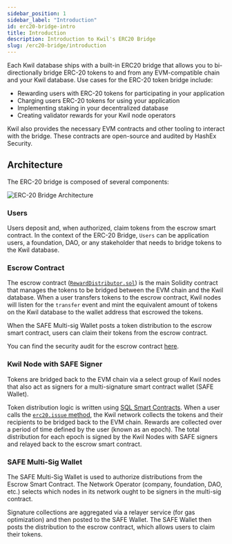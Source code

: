```yaml
---
sidebar_position: 1
sidebar_label: "Introduction"
id: erc20-bridge-intro
title: Introduction
description: Introduction to Kwil's ERC20 Bridge
slug: /erc20-bridge/introduction
---
```


Each Kwil database ships with a built-in ERC20 bridge that allows you to bi-directionally bridge ERC-20 tokens to and from any EVM-compatible chain and your Kwil database. Use cases for the ERC-20 token bridge include:

- Rewarding users with ERC-20 tokens for participating in your application
- Charging users ERC-20 tokens for using your application
- Implementing staking in your decentralized database
- Creating validator rewards for your Kwil node operators

Kwil also provides the necessary EVM contracts and other tooling to interact with the bridge. These contracts are open-source and audited by HashEx Security.

## Architecture

The ERC-20 bridge is composed of several components:

<div style={{ display: "flex", justifyContent: "center" }}>
    <img src={require('../../static/img/bridge-arch.png').default} alt="ERC-20 Bridge Architecture" />
</div>

### Users

Users deposit and, when authorized, claim tokens from the escrow smart contract. In the context of the ERC-20 Bridge, `Users` can be application users, a foundation, DAO, or any stakeholder that needs to bridge tokens to the Kwil database.

### Escrow Contract

The escrow contract ([`RewardDistributor.sol`](https://github.com/kwilteam/rewards_contracts/blob/main/contracts/RewardDistributor.sol)) is the main Solidity contract that manages the tokens to be bridged between the EVM chain and the Kwil database. When a user transfers tokens to the escrow contract, Kwil nodes will listen for the `transfer` event and mint the equivalent amount of tokens on the Kwil database to the wallet address that escrowed the tokens.

When the SAFE Multi-sig Wallet posts a token distribution to the escrow smart contract, users can claim their tokens from the escrow contract.

You can find the security audit for the escrow contract [here](https://github.com/kwilteam/rewards_contracts/blob/main/docs/RewardDistributor_HashEx_Audit.pdf).

### Kwil Node with SAFE Signer

Tokens are bridged back to the EVM chain via a select group of Kwil nodes that also act as signers for a multi-signature smart contract wallet (SAFE Wallet).

Token distribution logic is written using [SQL Smart Contracts](/docs/language/introduction). When a user calls the [`erc20.issue` method](./03-reference.mds#issueuseramount-system), the Kwil network collects the tokens and their recipients to be bridged back to the EVM chain.
Rewards are collected over a period of time defined by the user (known as an epoch). The total distribution for each epoch is signed by the Kwil Nodes with SAFE signers and relayed back to the escrow smart contract.

### SAFE Multi-Sig Wallet

The SAFE Multi-Sig Wallet is used to authorize distributions from the Escrow Smart Contract. The Network Operator (company, foundation, DAO, etc.) selects which nodes in its network ought to be signers in the multi-sig contract.

Signature collections are aggregated via a relayer service (for gas optimization) and then posted to the SAFE Wallet. The SAFE Wallet then posts the distribution to the escrow contract, which allows users to claim their tokens.

